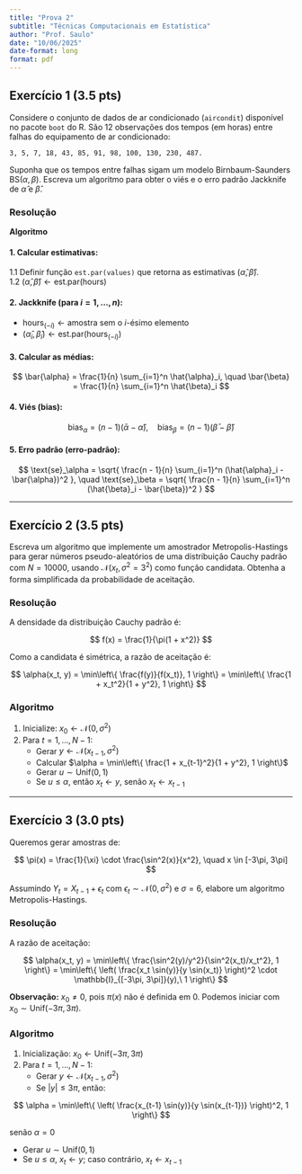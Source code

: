 ```yaml
---
title: "Prova 2"
subtitle: "Técnicas Computacionais em Estatística"
author: "Prof. Saulo"
date: "10/06/2025"
date-format: long
format: pdf
---
```


## Exercício 1 (3.5 pts)

Considere o conjunto de dados de ar condicionado (`aircondit`) disponível no pacote `boot` do R. São 12 observações dos tempos (em horas) entre falhas do equipamento de ar condicionado:

```
3, 5, 7, 18, 43, 85, 91, 98, 100, 130, 230, 487.
```

Suponha que os tempos entre falhas sigam um modelo Birnbaum-Saunders $\text{BS}(\alpha, \beta)$. Escreva um algoritmo para obter o viés e o erro padrão Jackknife de $\hat{\alpha}$ e $\hat{\beta}$.

### Resolução

**Algoritmo**

#### 1. Calcular estimativas:

1.1 Definir função `est.par(values)` que retorna as estimativas $(\hat{\alpha}, \hat{\beta})$.  
1.2 $(\hat{\alpha}, \hat{\beta}) \leftarrow \text{est.par(hours)}$

#### 2. Jackknife (para $i = 1, \ldots, n$):

- $\text{hours}_{(-i)} \leftarrow \text{amostra sem o } i\text{-ésimo elemento}$
- $(\hat{\alpha}_i, \hat{\beta}_i) \leftarrow \text{est.par}(\text{hours}_{(-i)})$

#### 3. Calcular as médias:

$$
\bar{\alpha} = \frac{1}{n} \sum_{i=1}^n \hat{\alpha}_i, \quad \bar{\beta} = \frac{1}{n} \sum_{i=1}^n \hat{\beta}_i
$$

#### 4. Viés (bias):

$$
\text{bias}_\alpha = (n - 1)(\bar{\alpha} - \hat{\alpha}), \quad \text{bias}_\beta = (n - 1)(\bar{\beta} - \hat{\beta})
$$

#### 5. Erro padrão (erro-padrão):

$$
\text{se}_\alpha = \sqrt{ \frac{n - 1}{n} \sum_{i=1}^n (\hat{\alpha}_i - \bar{\alpha})^2 }, \quad 
\text{se}_\beta = \sqrt{ \frac{n - 1}{n} \sum_{i=1}^n (\hat{\beta}_i - \bar{\beta})^2 }
$$

---

## Exercício 2 (3.5 pts)

Escreva um algoritmo que implemente um amostrador Metropolis-Hastings para gerar números pseudo-aleatórios de uma distribuição Cauchy padrão com $N = 10000$, usando $\mathcal{N}(x_t, \sigma^2 = 3^2)$ como função candidata. Obtenha a forma simplificada da probabilidade de aceitação.

### Resolução

A densidade da distribuição Cauchy padrão é:

$$
f(x) = \frac{1}{\pi(1 + x^2)}
$$

Como a candidata é simétrica, a razão de aceitação é:

$$
\alpha(x_t, y) = \min\left\{ \frac{f(y)}{f(x_t)}, 1 \right\} = \min\left\{ \frac{1 + x_t^2}{1 + y^2}, 1 \right\}
$$

### Algoritmo

1. Inicialize: $x_0 \leftarrow \mathcal{N}(0, \sigma^2)$
2. Para $t = 1, \ldots, N-1$:
    - Gerar $y \leftarrow \mathcal{N}(x_{t-1}, \sigma^2)$
    - Calcular $\alpha = \min\left\{ \frac{1 + x_{t-1}^2}{1 + y^2}, 1 \right\}$
    - Gerar $u \sim \text{Unif}(0,1)$
    - Se $u \leq \alpha$, então $x_t \leftarrow y$, senão $x_t \leftarrow x_{t-1}$

---

## Exercício 3 (3.0 pts)

Queremos gerar amostras de:

$$
\pi(x) = \frac{1}{\xi} \cdot \frac{\sin^2(x)}{x^2}, \quad x \in [-3\pi, 3\pi]
$$

Assumindo $Y_t = X_{t-1} + \epsilon_t$ com $\epsilon_t \sim \mathcal{N}(0, \sigma^2)$ e $\sigma = 6$, elabore um algoritmo Metropolis-Hastings.

### Resolução

A razão de aceitação:

$$
\alpha(x_t, y) = \min\left\{ \frac{\sin^2(y)/y^2}{\sin^2(x_t)/x_t^2}, 1 \right\} = \min\left\{ \left( \frac{x_t \sin(y)}{y \sin(x_t)} \right)^2 \cdot \mathbb{I}_{[-3\pi, 3\pi]}(y),\ 1 \right\}
$$

**Observação:** $x_0 \not= 0$, pois $\pi(x)$ não é definida em 0. Podemos iniciar com $x_0 \sim \text{Unif}(-3\pi, 3\pi)$.

### Algoritmo

1. Inicialização: $x_0 \leftarrow \text{Unif}(-3\pi, 3\pi)$
2. Para $t = 1, \ldots, N-1$:
   - Gerar $y \leftarrow \mathcal{N}(x_{t-1}, \sigma^2)$
   - Se $|y| \leq 3\pi$, então:

$$
     \alpha = \min\left\{ \left( \frac{x_{t-1} \sin(y)}{y \sin(x_{t-1})} \right)^2, 1 \right\}
$$

senão $\alpha = 0$

   - Gerar $u \sim \text{Unif}(0,1)$
   - Se $u \leq \alpha$, $x_t \leftarrow y$; caso contrário, $x_t \leftarrow x_{t-1}$
